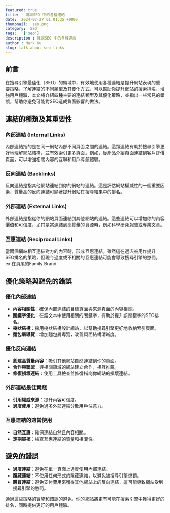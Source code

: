 ```yaml
---
featured: true
title:   淺談SEO 中的各種連結
date:  2024-07-27 01:01:35 +0800
thumbnail:  seo.png
category:  SEO  
tags:   ['seo']
description : 淺談SEO 中的各種連結
author : Mark Ku
slug: talk-about-seo-links
---
```

## 前言
在搜尋引擎最佳化（SEO）的領域中，有效地使用各種連結是提升網站表現的重要策略，了解連結的不同類型及其優化方式，可以幫助你提升網站的搜索排名，增強用戶體驗，本文將介紹四種主要的連結類型及其優化策略，並指出一些常見的錯誤，幫助你避免可能對SEO造成負面影響的做法。

## 連結的種類及其重要性
### 內部連結 (Internal Links)
內部連結指的是在同一網站內部不同頁面之間的連結。這類連結有助於搜尋引擎更好地理解網站結構，並有效索引更多頁面。例如，從產品介紹頁面連結到客戶評價頁面，可以增強相關內容的互聯和用戶導航體驗。

### 反向連結 (Backlinks)
反向連結是指其他網站連結到你的網站的連結。這是評估網站權威性的一個重要因素，質量高的反向連結可顯著提升網站在搜尋結果中的排名。

### 外部連結 (External Links)
外部連結是指從你的網站頁面連結到其他網站的連結。這些連結可以增加你的內容價值和可信度，尤其是當連結到高質量的資源時，例如科學研究報告或專業文章。

### 互惠連結 (Reciprocal Links)
當兩個網站相互連結對方的內容時，形成互惠連結。雖然這在過去被用作提升SEO排名的策略，但現今過度或不相關的互惠連結可能會導致搜尋引擎的懲罰。ex:在頁尾的Family Brand

## 優化策略與避免的錯誤

### 優化內部連結
- **內容相關性**：確保內部連結的目標頁面與來源頁面的內容相關。
- **關鍵字優化**：在錨文本中使用相關的關鍵字，有助於提升該關鍵字的SEO排名。
- **樹狀結構**：採用樹狀結構設計網站，以幫助搜尋引擎更好地收納索引頁面。
- **麵包屑導覽**：增加麵包屑導覽，改善頁面結構清晰度。

### 優化反向連結
- **創建高質量內容**：吸引其他網站自然連結到你的頁面。
- **合作與聯盟**：與相關領域的網站建立合作，相互推薦。
- **修復損壞連結**：使用工具檢查並修復指向你網站的損壞連結。

### 外部連結最佳實踐
- **引用權威來源**：提升內容可信度。
- **適度使用**：避免過多外部連結分散用戶注意力。

### 互惠連結的適當使用
- **自然互惠**：確保連結自然且內容相關。
- **定期審核**：檢查互惠連結的質量和相關性。

## 避免的錯誤
- **過度連結**：避免在單一頁面上過度使用內部連結。
- **隱藏連結**：不使用任何形式的隱藏連結，以避免被搜尋引擎懲罰。
- **購買連結**：避免支付費用來獲得其他網站上的反向連結，這可能導致網站受到搜尋引擎的懲罰。

通過這些策略的實施和錯誤的避免，你的網站將更有可能在搜索引擎中獲得更好的排名，同時提供更好的用戶體驗。

